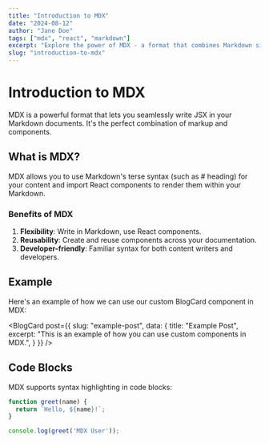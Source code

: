 ```yaml
---
title: "Introduction to MDX"
date: "2024-08-12"
author: "Jane Doe"
tags: ["mdx", "react", "markdown"]
excerpt: "Explore the power of MDX - a format that combines Markdown simplicity with React component flexibility."
slug: "introduction-to-mdx"
---
```



# Introduction to MDX

MDX is a powerful format that lets you seamlessly write JSX in your Markdown documents. It's the perfect combination of markup and components.

## What is MDX?

MDX allows you to use Markdown's terse syntax (such as # heading) for your content and import React components to render them within your Markdown.

### Benefits of MDX

1. **Flexibility**: Write in Markdown, use React components.
2. **Reusability**: Create and reuse components across your documentation.
3. **Developer-friendly**: Familiar syntax for both content writers and developers.

## Example

Here's an example of how we can use our custom BlogCard component in MDX:

<BlogCard post={{
  slug: "example-post",
  data: {
    title: "Example Post",
    excerpt: "This is an example of how you can use custom components in MDX.",
  }
}} />

## Code Blocks

MDX supports syntax highlighting in code blocks:

```javascript
function greet(name) {
  return `Hello, ${name}!`;
}

console.log(greet('MDX User'));
